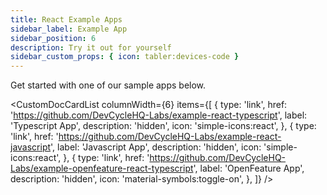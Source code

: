 ```yaml
---
title: React Example Apps
sidebar_label: Example App
sidebar_position: 6
description: Try it out for yourself
sidebar_custom_props: { icon: tabler:devices-code }
---
```


Get started with one of our sample apps below.


<CustomDocCardList
  columnWidth={6}
  items={[
    {
      type: 'link',
      href: 'https://github.com/DevCycleHQ-Labs/example-react-typescript',
      label: 'Typescript App',
      description: 'hidden',
      icon: 'simple-icons:react',
    },
    {
      type: 'link',
      href: 'https://github.com/DevCycleHQ-Labs/example-react-javascript',
      label: 'Javascript App',
      description: 'hidden',
      icon: 'simple-icons:react',
    },
    {
      type: 'link',
      href: 'https://github.com/DevCycleHQ-Labs/example-openfeature-react-typescript',
      label: 'OpenFeature App',
      description: 'hidden',
      icon: 'material-symbols:toggle-on',
    },
  ]}
/>